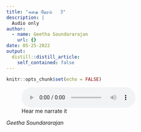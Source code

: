 ```yaml
---
title: "கதை நேரம்   3"
description: |
  Audio only
author:
  - name: Geetha Soundararajan
    url: {}
date: 05-25-2022
output:
  distill::distill_article:
    self_contained: false
---
```


```r
knitr::opts_chunk$set(echo = FALSE)
```

![Hear me narrate it](narration.mp3)

*Geetha Soundararajan*
